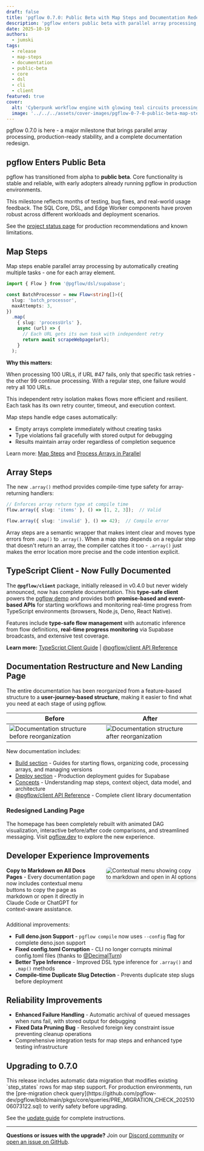 ```yaml
---
draft: false
title: 'pgflow 0.7.0: Public Beta with Map Steps and Documentation Redesign'
description: 'pgflow enters public beta with parallel array processing, redesigned docs, and enhanced developer experience'
date: 2025-10-19
authors:
  - jumski
tags:
  - release
  - map-steps
  - documentation
  - public-beta
  - core
  - dsl
  - cli
  - client
featured: true
cover:
  alt: 'Cyberpunk workflow engine with glowing teal circuits processing parallel data streams'
  image: '../../../assets/cover-images/pgflow-0-7-0-public-beta-map-steps-and-documentation-redesign.png'
---
```



pgflow 0.7.0 is here - a major milestone that brings parallel array processing,
production-ready stability, and a complete documentation redesign.

## pgflow Enters Public Beta

pgflow has transitioned from alpha to **public beta**. Core functionality is stable and reliable,
with early adopters already running pgflow in production environments.

This milestone reflects months of testing, bug fixes, and real-world usage feedback. The SQL Core,
DSL, and Edge Worker components have proven robust across different workloads and deployment scenarios.

See the [project status page](/project-status/) for production recommendations and known limitations.

## Map Steps

Map steps enable parallel array processing by automatically creating multiple tasks - one for each array element.

```typescript
import { Flow } from '@pgflow/dsl/supabase';

const BatchProcessor = new Flow<string[]>({
  slug: 'batch_processor',
  maxAttempts: 3,
})
  .map(
    { slug: 'processUrls' },
    async (url) => {
      // Each URL gets its own task with independent retry
      return await scrapeWebpage(url);
    }
  );
```

**Why this matters:**

When processing 100 URLs, if URL #47 fails, only that specific task retries - the other 99 continue
processing. With a regular step, one failure would retry all 100 URLs.

This independent retry isolation makes flows more efficient and resilient. Each task has its own
retry counter, timeout, and execution context.

Map steps handle edge cases automatically:
- Empty arrays complete immediately without creating tasks
- Type violations fail gracefully with stored output for debugging
- Results maintain array order regardless of completion sequence

Learn more: [Map Steps](/concepts/map-steps/) and [Process Arrays in Parallel](/build/process-arrays-in-parallel/)

## Array Steps

The new `.array()` method provides compile-time type safety for array-returning handlers:

```typescript
// Enforces array return type at compile time
flow.array({ slug: 'items' }, () => [1, 2, 3]);  // Valid

flow.array({ slug: 'invalid' }, () => 42);  // Compile error
```

Array steps are a semantic wrapper that makes intent clear and moves type errors from `.map()` to `.array()`. When a map step depends on a regular step that doesn't return an array, the compiler catches it too - `.array()` just makes the error location more precise and the code intention explicit.

## TypeScript Client - Now Fully Documented

The **`@pgflow/client`** package, initially released in v0.4.0 but never widely announced, now has complete documentation. This **type-safe client** powers the [pgflow demo](https://www.pgflow.dev/demo/) and provides both **promise-based and event-based APIs** for starting workflows and monitoring real-time progress from TypeScript environments (browsers, Node.js, Deno, React Native).

Features include **type-safe flow management** with automatic inference from flow definitions, **real-time progress monitoring** via Supabase broadcasts, and extensive test coverage.

**Learn more:** [TypeScript Client Guide](/build/starting-flows/typescript-client/) | [@pgflow/client API Reference](/reference/pgflow-client/)

## Documentation Restructure and New Landing Page

The entire documentation has been reorganized from a feature-based structure to a
**user-journey-based structure**, making it easier to find what you need at each stage of using pgflow.


| Before | After |
|--------|-------|
| <img src={docsBefore.src} alt="Documentation structure before reorganization" /> | <img src={docsAfter.src} alt="Documentation structure after reorganization" /> |

New documentation includes:
- [Build section](/build/) - Guides for starting flows, organizing code, processing arrays, and managing versions
- [Deploy section](/deploy/) - Production deployment guides for Supabase
- [Concepts](/concepts/) - Understanding map steps, context object, data model, and architecture
- [@pgflow/client API Reference](/reference/pgflow-client/) - Complete client library documentation

### Redesigned Landing Page

The homepage has been completely rebuilt with animated DAG visualization, interactive before/after code comparisons, and streamlined messaging. Visit [pgflow.dev](https://www.pgflow.dev/) to explore the new experience.

## Developer Experience Improvements


<div style="display: flex; gap: 1.5rem; align-items: start; margin-bottom: 1.5rem;">
  <div style="flex: 1;">
    <strong>Copy to Markdown on All Docs Pages</strong> - Every documentation page now includes contextual menu buttons to copy the page as markdown or open it directly in Claude Code or ChatGPT for context-aware assistance.
  </div>
  <div style="flex: 1;">
    <img src={contextualMenuImage.src} alt="Contextual menu showing copy to markdown and open in AI options" style="border-radius: 8px; box-shadow: 0 4px 6px rgba(0,0,0,0.1);" />
  </div>
</div>

Additional improvements:
- **Full deno.json Support** - `pgflow compile` now uses `--config` flag for complete deno.json support
- **Fixed config.toml Corruption** - CLI no longer corrupts minimal config.toml files (thanks to [@DecimalTurn](https://github.com/DecimalTurn))
- **Better Type Inference** - Improved DSL type inference for `.array()` and `.map()` methods
- **Compile-time Duplicate Slug Detection** - Prevents duplicate step slugs before deployment

## Reliability Improvements

- **Enhanced Failure Handling** - Automatic archival of queued messages when runs fail, with stored output for debugging
- **Fixed Data Pruning Bug** - Resolved foreign key constraint issue preventing cleanup operations
- Comprehensive integration tests for map steps and enhanced type testing infrastructure

## Upgrading to 0.7.0

<Aside type="caution" title="Data Migration Included">
This release includes automatic data migration that modifies existing `step_states` rows for map step support. For production environments, run the [pre-migration check query](https://github.com/pgflow-dev/pgflow/blob/main/pkgs/core/queries/PRE_MIGRATION_CHECK_20251006073122.sql) to verify safety before upgrading.
</Aside>

See the [update guide](/deploy/update-pgflow/) for complete instructions.

---

**Questions or issues with the upgrade?** Join our [Discord community](https://www.pgflow.dev/discord/)
or [open an issue on GitHub](https://github.com/pgflow-dev/pgflow/issues).
